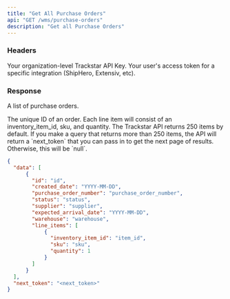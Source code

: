 ```yaml
---
title: "Get All Purchase Orders"
api: "GET /wms/purchase-orders"
description: "Get all Purchase Orders"
---
```


### Headers
<ParamField header="x-trackstar-api-key" type="string" required>
  Your organization-level Trackstar API Key.
</ParamField>

<ParamField header="x-trackstar-access-token" type="string" required>
  Your user's access token for a specific integration (ShipHero, Extensiv, etc).
</ParamField>

### Response

<ResponseField name="data" type="list of purchase orders">

A list of purchase orders.

<Expandable title="Purchase Order">

<ResponseField name="id" type="string">
  The unique ID of an order.
</ResponseField>

<ResponseField name="created_date" type="string">
</ResponseField>

<ResponseField name="purchase_order_number" type="string">
</ResponseField>

<ResponseField name="status" type="string">
</ResponseField>

<ResponseField name="supplier" type="string">
</ResponseField>

<ResponseField name="expected_arrival_date" type="string">
</ResponseField>

<ResponseField name="warehouse" type="string">
</ResponseField>

<ResponseField name="line_items" type="list of objects">
Each line item will consist of an inventory_item_id, sku, and quantity.
</ResponseField>

</Expandable>

</ResponseField>

<ResponseField name="next_token" type="string or null">
  The Trackstar API returns 250 items by default.
  If you make a query that returns more than 250 items, the API will return a `next_token` that you can pass in to get the next page of results.
  Otherwise, this will be `null`.
</ResponseField>


<ResponseExample>

```json Response
{
  "data": [
      {
        "id": "id",
        "created_date": "YYYY-MM-DD",
        "purchase_order_number": "purchase_order_number",
        "status": "status",
        "supplier": "supplier",
        "expected_arrival_date": "YYYY-MM-DD",
        "warehouse": "warehouse",
        "line_items": [
            {
              "inventory_item_id": "item_id",
              "sku": "sku",
              "quantity": 1
            }
        ]
      }
  ],
  "next_token": "<next_token>"
}
```

</ResponseExample>
